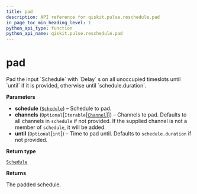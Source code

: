 ```yaml
---
title: pad
description: API reference for qiskit.pulse.reschedule.pad
in_page_toc_min_heading_level: 1
python_api_type: function
python_api_name: qiskit.pulse.reschedule.pad
---
```


# pad

<Function id="qiskit.pulse.reschedule.pad" isDedicatedPage={true} github="https://github.com/qiskit/qiskit/tree/stable/0.14/qiskit/pulse/reschedule.py" signature="pad(schedule, channels=None, until=None)">
  Pad the input `Schedule` with `Delay` s on all unoccupied timeslots until `until` if it is provided, otherwise until `schedule.duration`.

  **Parameters**

  *   **schedule** ([`Schedule`](qiskit.pulse.Schedule "qiskit.pulse.schedule.Schedule")) – Schedule to pad.
  *   **channels** (`Optional`\[`Iterable`\[[`Channel`](qiskit.pulse.channels#qiskit.pulse.channels.Channel "qiskit.pulse.channels.Channel")]]) – Channels to pad. Defaults to all channels in `schedule` if not provided. If the supplied channel is not a member of `schedule`, it will be added.
  *   **until** (`Optional`\[`int`]) – Time to pad until. Defaults to `schedule.duration` if not provided.

  **Return type**

  [`Schedule`](qiskit.pulse.Schedule "qiskit.pulse.schedule.Schedule")

  **Returns**

  The padded schedule.
</Function>

